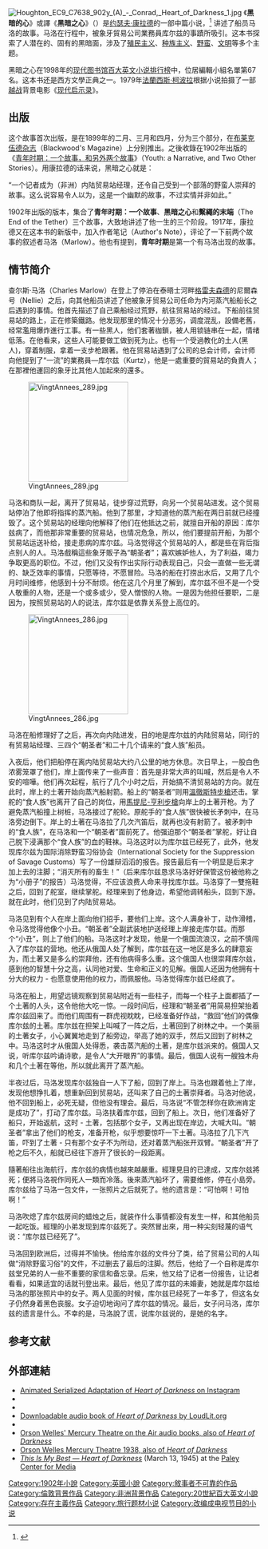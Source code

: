 {{Infobox book
| name          = 黑暗的心
| title_orig    = Heart of Darkness
| author        = [[约瑟夫·康拉德|约瑟夫·康拉德]]
| country       = 英国
| language      = 英文
| genre         = 中篇框架小说
| publisher     = [[布莱克伍德杂志|布莱克伍德杂志]]
| release_date  = 1899年2月
| media_type    = 印刷连载小说
| followed_by   = [[吉姆爷|吉姆爷]]（1900年）
}}
[[File:Houghton_EC9_C7638_902y_(A)_-_Conrad,_Heart_of_Darkness_1.jpg|thumb]]
《'''黑暗的心'''》或譯《'''黑暗之心'''》（{{lang-en|''Heart of Darkness''}}）是[[约瑟夫·康拉德|约瑟夫·康拉德]]的一部中篇小说，<ref>{{cite web|url=http://global.britannica.com/topic/Heart-of-Darkness|title=Heart of Darkness Novella by Conrad|work=Encyclopedia Britannica|accessdate=2015-08-02|archive-date=2017-04-09|archive-url=https://web.archive.org/web/20170409081242/https://global.britannica.com/topic/Heart-of-Darkness|dead-url=no}}</ref> 讲述了船员马洛的故事。马洛在行程中，被象牙貿易公司業務員库尔兹的事蹟所吸引。这本书探索了人潜在的、固有的黑暗面，涉及了[[殖民主义|殖民主义]]、[[种族主义|种族主义]]、[[蛮族|野蛮]]、[[文明|文明]]等多个主题。

黑暗之心在1998年的[[现代图书馆|现代图书馆]][[20世紀百大英文小說|百大英文小说排行榜]]中，位居編輯小組名單第67名。这本书还是西方文學正典之一。1979年[[法蘭西斯·柯波拉|法蘭西斯·柯波拉]]根据小说拍摄了一部[[越战|越战]]背景电影《[[现代启示录|现代启示录]]》。

== 出版 ==
这个故事首次出版，是在1899年的二月、三月和四月，分为三个部分，在[[布莱克伍德杂志|布莱克伍德杂志]]（Blackwood's Magazine）上分别推出。之後收錄在1902年出版的《[[青年时期：一个故事，和另外两个故事|青年时期：一个故事，和另外两个故事]]》（Youth: a Narrative, and Two Other Stories）。用康拉德的话来说，黑暗之心就是：

“一个记者成为（非洲）内陆贸易站经理，还令自己受到一个部落的野蛮人崇拜的故事。这么说容易令人以为，这是一个幽默的故事，不过实情并非如此。”

1902年出版的版本，集合了'''青年时期：一个故事'''、'''黑暗之心'''和'''繫繩的末端'''（The End of the Tether）三个故事，大致地讲述了他一生的三个阶段。1917年，康拉德又在这本书的新版中，加入作者笔记（Author's Note），评论了一下前两个故事的叙述者马洛（Marlow）。他也有提到，'''青年时期'''是第一个有马洛出现的故事。

== 情节简介 ==
查尔斯·马洛（Charles Marlow）在登上了停泊在泰晤士河畔[[格雷夫森德_(肯特郡)|格雷夫森德]]的尼爾森号（Nellie）之后，向其他船员讲述了他被象牙贸易公司任命为内河蒸汽船船长之后遇到的事情。他首先描述了自己乘船经过荒野，航往贸易站的经过。下船前往贸易站的路上，正在修築鐵路。他发现那里的情况十分恶劣，调度混乱，設備老舊，经常濫用爆炸進行工事。有一些黑人，他们套著枷鎖，被人用锁链串在一起，情绪低落。在他看来，这些人可能要做工做到死为止。也有一个受過教化的土人(黑人)，穿着制服，拿着一支步枪跟著。他在贸易站遇到了公司的总会计师，会计师向他提到了“一流”的業務員—库尔兹（Kurtz），他是一處重要的貿易站的負責人；在那裡他運回的象牙比其他人加起來的還多。

[[File:VingtAnnees_289.jpg|200px]]

马洛和商队一起，离开了贸易站，徒步穿过荒野，向另一个贸易站进发。这个贸易站停泊了他即将指挥的蒸汽船。他到了那里，才知道他的蒸汽船在两日前就已经撞毁了。这个贸易站的经理向他解释了他们在他抵达之前，就擅自开船的原因：库尔兹病了，而他那非常重要的贸易站，也情况危急，所以，他们要提前开船，为那个贸易站运送补给，接走患病的库尔兹。马洛觉得这个贸易站的人，都是些在背后指点别人的人。马洛戲稱這些象牙販子為“朝圣者”；喜欢嫉妒他人，为了利益，竭力争取更高的职位。不过，他们又没有作出实际行动表现自己，只会一直做一些无谓的、缺乏效率的事情，只愿等待，不愿冒险。马洛的船在打捞出水后，又用了几个月时间维修，他感到十分不耐烦。他在这几个月里了解到，库尔兹不但不是一个受人敬重的人物，还是一个或多或少，受人憎恨的人物。一是因为他担任要职，二是因为，按照贸易站的人的说法，库尔兹是依靠关系登上高位的。

[[File:VingtAnnees_286.jpg|200px]]

马洛在船修理好了之后，再次向内陆进发，目的地是库尔兹的内陆贸易站，同行的有贸易站经理、三四个“朝圣者”和二十几个请来的“食人族”船员。

入夜后，他们把船停在离内陆贸易站大约八公里的地方休息。次日早上，一股白色浓雾笼罩了他们，岸上面传来了一些声音：首先是非常大声的叫喊，然后是令人不安的喧嘩。他们再次起程，航行了几个小时之后，开始搞不清贸易站的方向。就在此时，岸上的土著开始向蒸汽船射箭。船上的“朝圣者”则用[[溫徹斯特連發步槍|溫徹斯特步槍]]还击。掌舵的“食人族”也离开了自己的岗位，用[[馬提尼-亨利步槍|馬提尼-亨利步槍]]向岸上的土著开枪。为了避免蒸汽船撞上树桩，马洛接过了舵轮。原舵手的“食人族”很快被长矛刺中，在马洛旁边倒下。岸上的土著在马洛拉了几次汽笛后，就再也没有射箭了。被矛刺中的“食人族”，在马洛和一个“朝圣者”面前死了。他强迫那个“朝圣者”掌舵，好让自己脱下浸满那个“食人族”的血的鞋袜。马洛这时以为库尔兹已经死了，此外，他发现库尔兹为国际消除野蛮习俗协会（International Society for the Suppression of Savage Customs）写了一份雄辩滔滔的报告。报告最后有一个明显是后来才加上去的注脚；“消灭所有的畜生！”（后来库尔兹恳求马洛好好保管这份被他称之为“小册子”的报告）马洛觉得，不应该浪费人命来寻找库尔兹。马洛穿了一雙拖鞋之后，回到了舵室，继续掌舵。经理来到了他身边，希望他调转船头，回到下游。就在此时，他们见到了内陆贸易站。

马洛见到有个人在岸上面向他们招手，要他们上岸。这个人满身补丁，动作滑稽，令马洛觉得他像个小丑。“朝圣者”全副武装地护送经理上岸接走库尔兹。而那个“小丑”，则上了他们的船。马洛这时才发现，他是一个俄国流浪汉，之前不慎闯入了库尔兹的营地。他还从俄国人处了解到，库尔兹在这一地区是多么的肆意妄为，而土著又是多么的崇拜他，还有他病得多么重。这个俄国人也很崇拜库尔兹，感到他的智慧十分之高，认同他对爱、生命和正义的见解。俄国人还因为他拥有十分大的权力 - 也愿意使用他的权力，而佩服他。马洛觉得库尔兹已经疯了。

马洛在船上，用望远镜观察到贸易站附近有一些柱子，而每一个柱子上面都插了一个土著的人头，这令他他大吃一惊。一段时间后，经理和“朝圣者”用简易担架抬着库尔兹回来了。而他们周围有一群虎视眈眈，已经准备好作战，“救回”他们的偶像库尔兹的土著。库尔兹在担架上叫喊了一阵之后，土著回到了树林之中。一个美丽的土著女子，小心翼翼地走到了船旁边，举高了她的双手，然后又回到了树林之中。马洛这时才从俄国人处得悉，袭击蒸汽船的土著，是库尔兹派来的。俄国人又说，听库尔兹吟诵诗歌，是令人“大开眼界”的事情。最后，俄国人说有一艘独木舟和几个土著在等他，所以就此离开了蒸汽船。

半夜过后，马洛发现库尔兹独自一人下了船，回到了岸上。马洛也跟着他上了岸，发现他想挣扎着，想重新回到贸易站，还叫来了自己的土著崇拜者。马洛对他说，他不回到船上，必死无疑，但他没有理会。最后，马洛说“不管怎样你在欧洲肯定是成功了”，打动了库尔兹。马洛扶着库尔兹，回到了船上。次日，他们准备好了船只，开始返航，这时 - 土著，包括那个女子，又再出现在岸边，大喊大叫。“朝圣者”拿出了他们的枪支，准备开枪，似乎想要惊吓一下土著。马洛拉了几下汽笛，吓到了土著 - 只有那个女子不为所动，还对着蒸汽船张开双臂。“朝圣者”开了枪之后不久，船就已经往下游开了很长的一段距离。

隨著船往出海航行，库尔兹的病情也越來越嚴重。經理見目的已達成，又库尔兹將死；便將马洛視作同死人一類而冷落。後來蒸汽船坏了，需要维修，停在小島旁。库尔兹给了马洛一包文件，一张照片之后就死了。他的遗言是：“可怕啊！可怕啊！”

马洛吹熄了库尔兹房间的蜡烛之后，就装作什么事情都没有发生一样，和其他船员一起吃饭。經理的小弟发现到库尔兹死了。突然冒出來，用一种尖刻轻蔑的语气说：“库尔兹已经死了”。

马洛回到欧洲后，过得并不愉快。他给库尔兹的文件分了类，给了贸易公司的人叫做“消除野蛮习俗”的文件，不过删去了最后的注脚。然后，他给了一个自称是库尔兹堂兄弟的人一些不重要的家信和备忘录。后来，他又给了记者一份报告，让记者看看，如果适宜的话就刊登出来。最后，他见了库尔兹的未婚妻，她就是库尔兹给马洛的那张照片中的女子。两人见面的时候，库尔兹已经死了一年多了，但这名女子仍然身着黑色丧服。女子迫切地询问了库尔兹的情况。最后，女子问马洛，库尔兹的遗言是什么。不幸的是，马洛說了谎，说库尔兹说的，是她的名字。

==参考文献==
{{reflist}}
==外部連結==
{{wikiquote}}
{{wikisource|Heart of Darkness|黑暗之心|en}}
* [https://web.archive.org/web/20160424213157/https://www.instagram.com/darkheartnyc/ Animated Serialized Adaptation of ''Heart of Darkness'' on Instagram]
* {{In Our Time|''Heart of Darkness''|b0077474|Heart_of_Darkness}}
* {{gutenberg|no=526|name=Heart of Darkness}}
* [http://www.loudlit.org/works/heartofdarkness.htm Downloadable audio book of ''Heart of Darkness'' by LoudLit.org]{{Wayback|url=http://www.loudlit.org/works/heartofdarkness.htm |date=20160404014011 }}
* {{librivox book | title=Heart of Darkness | author=Joseph Conrad}}
* [http://www.mercurytheatre.info/ Orson Welles' Mercury Theatre on the Air audio books, also of ''Heart of Darkness'']{{Wayback|url=http://www.mercurytheatre.info/ |date=20101027190333 }}
* [https://archive.org/details/OrsonWelles-MercuryTheater-1938Recordings Orson Welles Mercury Theatre 1938, also of ''Heart of Darkness'']
* [http://www.paleycenter.org/collection/item/?q=orson+welles+radio&p=3&item=R89:0038 ''This Is My Best'' — ''Heart of Darkness'']{{Wayback|url=http://www.paleycenter.org/collection/item/?q=orson+welles+radio&p=3&item=R89:0038 |date=20160413112411 }} (March 13, 1945) at the [[Paley_Center_for_Media|Paley Center for Media]]

{{Authority control}}

{{DEFAULTSORT:Heart of Darkness, The}}
[[Category:1902年小說|Category:1902年小說]]
[[Category:英國小說|Category:英國小說]]
[[Category:敘事者不可靠的作品|Category:敘事者不可靠的作品]]
[[Category:倫敦背景作品|Category:倫敦背景作品]]
[[Category:非洲背景作品|Category:非洲背景作品]]
[[Category:20世紀百大英文小說|Category:20世紀百大英文小說]]
[[Category:存在主義作品|Category:存在主義作品]]
[[Category:旅行题材小说|Category:旅行题材小说]]
[[Category:改编成电视节目的小说|Category:改编成电视节目的小说]]